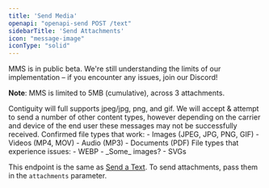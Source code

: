 ```yaml
---
title: 'Send Media'
openapi: "openapi-send POST /text"
sidebarTitle: 'Send Attachments'
icon: "message-image"
iconType: "solid"
---
```

<Danger>
MMS is in public beta. We're still understanding the limits of our implementation – if you encounter any issues, join our Discord!

**Note**: MMS is limited to 5MB (cumulative), across 3 attachments.
</Danger>

<Tip>
Contiguity will full supports jpeg/jpg, png, and gif. We will accept & attempt to send a number of other content types, however depending on the carrier and device of the end user these messages may not be successfully received.
</Tip>

<Check>
Confirmed file types that work:
- Images (JPEG, JPG, PNG, GIF)
- Videos (MP4, MOV)
- Audio (MP3)
- Documents (PDF)
</Check>
<Warning>
File types that experience issues:
- WEBP
- _Some_ images?
- SVGs
</Warning>

This endpoint is the same as [Send a Text](/api-reference/product/text/sms). To send attachments, pass them in the `attachments` parameter.




<Snippet />